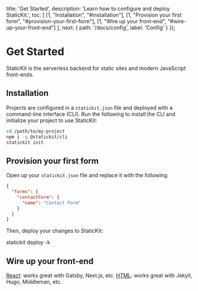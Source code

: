 
  title: 'Get Started',
  description: 'Learn how to configure and deploy StaticKit.',
  toc: [
    [1, "Installation", "#installation"],
    [1, "Provision your first form", "#provision-your-first-form"],
    [1, "Wire up your front-end", "#wire-up-your-front-end"]
  ],
  next: {
    path: '/docs/config',
    label: 'Config'
  }
});

# Get Started

StaticKit is the serverless backend for static sites and modern JavaScript front-ends.

## Installation

Projects are configured in a `statickit.json` file and deployed with a command-line interface (CLI). Run the following to install the CLI and initialize your project to use StaticKit:

```bash
cd /path/to/my-project
npm i -g @statickit/cli
statickit init
```

## Provision your first form

Open up your `statickit.json` file and replace it with the following:

```json
{
  "forms": {
    "contactForm": {
      "name": "Contact Form"
    }
  }
}
```

Then, deploy your changes to StaticKit:

<PlainCodeBlock>
statickit deploy -k <DeployKey />
</PlainCodeBlock>

## Wire up your front-end

<ArrowItem>
  <a href="/docs/forms/react" className="font-semibold text-indigo-600">React</a>: works great with Gatsby, Next.js, etc.
</ArrowItem>

<ArrowItem>
  <a href="/docs/forms/html" className="font-semibold text-indigo-600">HTML</a>: works great with Jekyll, Hugo, Middleman, etc.
</ArrowItem>
